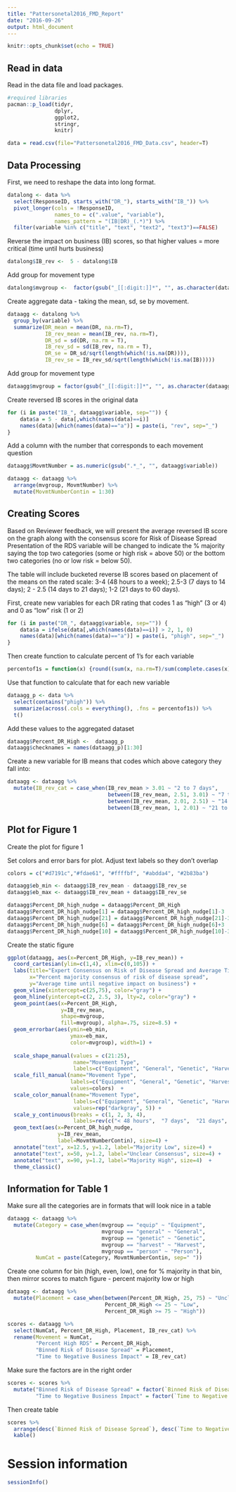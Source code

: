 ```yaml
---
title: "Pattersonetal2016_FMD_Report"
date: "2016-09-26"
output: html_document
---
```


```r
knitr::opts_chunk$set(echo = TRUE)
```

## Read in data

Read in the data file and load packages.
```r
#required libraries
pacman::p_load(tidyr, 
               dplyr,
               ggplot2, 
               stringr, 
               knitr)

data = read.csv(file="Pattersonetal2016_FMD_Data.csv", header=T)
```

## Data Processing

First, we need to reshape the data into long format. 
```r
datalong <- data %>% 
  select(ResponseID, starts_with("DR_"), starts_with("IB_")) %>% 
  pivot_longer(cols = !ResponseID, 
               names_to = c(".value", "variable"), 
               names_pattern = "(IB|DR)_(.*)") %>% 
  filter(variable %in% c("title", "text", "text2", "text3")==FALSE)

```

Reverse the impact on business (IB) scores, so that higher values = more critical (time until hurts business)
```r
datalong$IB_rev <-  5 - datalong$IB
```


Add group for movement type
```r
datalong$mvgroup <-  factor(gsub("_[[:digit:]]*", "", as.character(datalong$variable)))
```


Create aggregate data - taking the mean, sd, se by movement.
```r
dataagg <- datalong %>% 
  group_by(variable) %>% 
  summarize(DR_mean = mean(DR, na.rm=T), 
            IB_rev_mean = mean(IB_rev, na.rm=T), 
            DR_sd = sd(DR, na.rm = T),
            IB_rev_sd = sd(IB_rev, na.rm = T),
            DR_se = DR_sd/sqrt(length(which(!is.na(DR)))),
            IB_rev_se = IB_rev_sd/sqrt(length(which(!is.na(IB)))))

```


Add group for movement type
```r
dataagg$mvgroup = factor(gsub("_[[:digit:]]*", "", as.character(dataagg$variable)))
```


Create reversed IB scores in the original data
```r
for (i in paste("IB_", dataagg$variable, sep="")) {
	data$a = 5 - data[,which(names(data)==i)]
	names(data)[which(names(data)=="a")] = paste(i, "rev", sep="_")
}
```

Add a column with the number that corresponds to each movement question
```r
dataagg$MovmtNumber = as.numeric(gsub(".*_", "", dataagg$variable))

dataagg <- dataagg %>% 
  arrange(mvgroup, MovmtNumber) %>% 
  mutate(MovmtNumberContin = 1:30)
```


## Creating Scores

Based on Reviewer feedback, we will present the average reversed IB score on the graph along with the consensus score for Risk of Disease Spread Presentation of the RDS variable will be changed to indicate the \% majority saying the top two categories (some or high risk = above 50) or the bottom two categories (no or low risk = below 50). 

The table will include bucketed reverse IB scores based on placement of the means on the rated scale: 3-4 (48 hours to a week); 2.5-3 (7 days to 14 days); 2 - 2.5 (14 days to 21 days); 1-2 (21 days to 60 days). 


First, create new variables for each DR rating that codes 1 as "high" (3 or 4) and 0 as "low" risk (1 or 2)
```r
for (i in paste("DR_", dataagg$variable, sep="")) {
	data$a = ifelse(data[,which(names(data)==i)] > 2, 1, 0)
	names(data)[which(names(data)=="a")] = paste(i, "phigh", sep="_")
}
```

Then create function to calculate percent of 1's for each variable
```r
percentof1s = function(x) {round((sum(x, na.rm=T)/sum(complete.cases(x)))*100, 2)}
```


Use that function to calculate that for each new variable
```r
dataagg_p <- data %>% 
  select(contains("phigh")) %>% 
  summarize(across(.cols = everything(), .fns = percentof1s)) %>% 
  t()
```

Add these values to the aggregated dataset
```r
dataagg$Percent_DR_High <-  dataagg_p
dataagg$checknames = names(dataagg_p)[1:30]
```

Create a new variable for IB means that codes which above category they fall into:
```r
dataagg <- dataagg %>% 
  mutate(IB_rev_cat = case_when(IB_rev_mean > 3.01 ~ "2 to 7 days", 
                                between(IB_rev_mean, 2.51, 3.01) ~ "7 to 14 days", 
                                between(IB_rev_mean, 2.01, 2.51) ~ "14 to 21 days", 
                                between(IB_rev_mean, 1, 2.01) ~ "21 to 60 days")) 

```



## Plot for Figure 1

Create the plot for figure 1

Set colors and error bars for plot. Adjust text labels so they don't overlap
```r
colors = c("#d7191c","#fdae61", "#ffffbf", "#abdda4", "#2b83ba")

dataagg$eb_min <- dataagg$IB_rev_mean - dataagg$IB_rev_se
dataagg$eb_max <- dataagg$IB_rev_mean + dataagg$IB_rev_se

dataagg$Percent_DR_high_nudge = dataagg$Percent_DR_High
dataagg$Percent_DR_high_nudge[1] = dataagg$Percent_DR_high_nudge[1]-3
dataagg$Percent_DR_high_nudge[21] = dataagg$Percent_DR_high_nudge[21]-3.3
dataagg$Percent_DR_high_nudge[6] = dataagg$Percent_DR_high_nudge[6]+3
dataagg$Percent_DR_high_nudge[10] = dataagg$Percent_DR_high_nudge[10]-3
```

Create the static figure
```r
ggplot(dataagg, aes(x=Percent_DR_High, y=IB_rev_mean)) + 
  coord_cartesian(ylim=c(1,4), xlim=c(0,105)) +  
  labs(title="Expert Consensus on Risk of Disease Spread and Average Time to Impact on Business", 
       x="Percent majority consensus of risk of disease spread", 
       y="Average time until negative impact on business") + 
  geom_vline(xintercept=c(25,75), color="gray") + 
  geom_hline(yintercept=c(2, 2.5, 3), lty=2, color="gray") +
  geom_point(aes(x=Percent_DR_High, 
                 y=IB_rev_mean, 
                 shape=mvgroup, 
                 fill=mvgroup), alpha=.75, size=8.5) +
  geom_errorbar(aes(ymin=eb_min, 
                    ymax=eb_max, 
                    color=mvgroup), width=1) + 
   
  scale_shape_manual(values = c(21:25), 
                     name="Movement Type", 
                     labels=c("Equipment", "General", "Genetic", "Harvest", "Person"))  +
  scale_fill_manual(name="Movement Type", 
                    labels=c("Equipment", "General", "Genetic", "Harvest", "Person"),
                    values=colors)  + 
  scale_color_manual(name="Movement Type", 
                     labels=c("Equipment", "General", "Genetic", "Harvest", "Person"),
                     values=rep("darkgray", 5)) + 
  scale_y_continuous(breaks = c(1, 2, 3, 4), 
                     labels=rev(c("< 48 hours",  "7 days",  "21 days", "> 60 days"))) + 
  geom_text(aes(x=Percent_DR_high_nudge, 
                y=IB_rev_mean, 
                label=MovmtNumberContin), size=4) + 
  annotate("text", x=12.5, y=1.2, label="Majority Low", size=4) + 
  annotate("text", x=50, y=1.2, label="Unclear Consensus", size=4) + 
  annotate("text", x=90, y=1.2, label="Majority High", size=4)  + 
  theme_classic() 
```



## Information for Table 1

Make sure all the categories are in formats that will look nice in a table
```r
dataagg <- dataagg %>% 
  mutate(Category = case_when(mvgroup == "equip" ~ "Equipment", 
                              mvgroup == "general" ~ "General", 
                              mvgroup == "genetic" ~ "Genetic", 
                              mvgroup == "harvest" ~ "Harvest", 
                              mvgroup == "person" ~ "Person"), 
         NumCat = paste(Category, MovmtNumberContin, sep=" "))

```

Create one column for bin (high, even, low), one for % majority in that bin, then mirror scores to match figure - percent majority low or high
```r
dataagg <- dataagg %>% 
  mutate(Placement = case_when(between(Percent_DR_High, 25, 75) ~ "Unclear Consensus", 
                               Percent_DR_High <= 25 ~ "Low", 
                               Percent_DR_High >= 75 ~ "High"))

scores <- dataagg %>% 
  select(NumCat, Percent_DR_High, Placement, IB_rev_cat) %>% 
  rename(Movement = NumCat, 
         "Percent High RDS" = Percent_DR_High, 
         "Binned Risk of Disease Spread" = Placement, 
         "Time to Negative Business Impact" = IB_rev_cat)

```

Make sure the factors are in the right order
```r
scores <- scores %>% 
  mutate("Binned Risk of Disease Spread" = factor(`Binned Risk of Disease Spread`, levels=c("Low", "Unclear Consensus", "High")), 
         "Time to Negative Business Impact" = factor(`Time to Negative Business Impact`, levels = c("14 to 21 days", "7 to 14 days", "2 to 7 days")))

```


Then create table
```r
scores %>% 
  arrange(desc(`Binned Risk of Disease Spread`), desc(`Time to Negative Business Impact`), desc(`Percent High RDS`)) %>% 
  kable()

```


# Session information

```r
sessionInfo()
```
